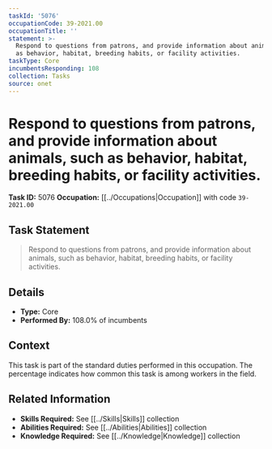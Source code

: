 ```yaml
---
taskId: '5076'
occupationCode: 39-2021.00
occupationTitle: ''
statement: >-
  Respond to questions from patrons, and provide information about animals, such
  as behavior, habitat, breeding habits, or facility activities.
taskType: Core
incumbentsResponding: 108
collection: Tasks
source: onet
---
```

# Respond to questions from patrons, and provide information about animals, such as behavior, habitat, breeding habits, or facility activities.

**Task ID:** 5076
**Occupation:** [[../Occupations|Occupation]] with code `39-2021.00`

## Task Statement

> Respond to questions from patrons, and provide information about animals, such as behavior, habitat, breeding habits, or facility activities.

## Details

- **Type:** Core
- **Performed By:** 108.0% of incumbents

## Context

This task is part of the standard duties performed in this occupation. The percentage indicates how common this task is among workers in the field.

## Related Information

- **Skills Required:** See [[../Skills|Skills]] collection
- **Abilities Required:** See [[../Abilities|Abilities]] collection
- **Knowledge Required:** See [[../Knowledge|Knowledge]] collection
